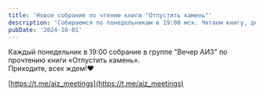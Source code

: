 ```yaml
---
title: 'Новое собрание по чтению книги "Отпустить камень"'
description: 'Собираемся по понедельникам в 19:00 мск. Читаем книгу, делимся впечатлениями о прочитанном. Встречи проходят в группе https://t.me/aiz_meetings'
pubDate: '2024-10-01'
---
```

Каждый понедельник в 19:00 собрание в группе "Вечер АИЗ" по прочтению книги «Отпустить камень».  
Приходите, всех ждем!❤️ 

[https://t.me/aiz_meetings](https://t.me/aiz_meetings)